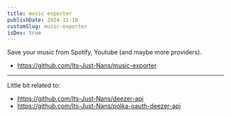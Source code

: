 ```yaml
---
title: music exporter
publishDate: 2024-11-10
customSlug: music-exporter
isDev: true
---
```


Save your music from Spotify, Youtube (and maybe more providers).

- https://github.com/Its-Just-Nans/music-exporter

---

Little bit related to:

- https://github.com/Its-Just-Nans/deezer-api
- https://github.com/Its-Just-Nans/polka-oauth-deezer-api

